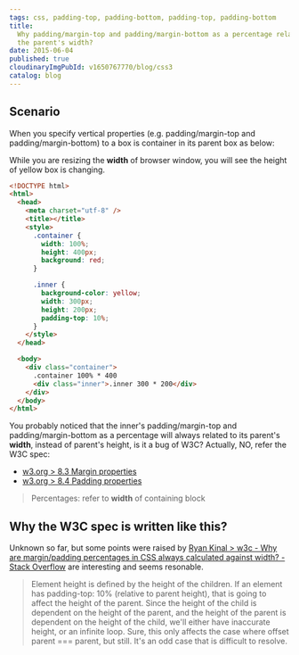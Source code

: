 ```yaml
---
tags: css, padding-top, padding-bottom, padding-top, padding-bottom
title:
  Why padding/margin-top and padding/margin-bottom as a percentage related to
  the parent's width?
date: 2015-06-04
published: true
cloudinaryImgPubId: v1650767770/blog/css3
catalog: blog
---
```


## Scenario

When you specify vertical properties (e.g. padding/margin-top and
padding/margin-bottom) to a box is container in its parent box as below:

While you are resizing the **width** of browser window, you will see the height
of yellow box is changing.

```html
<!DOCTYPE html>
<html>
  <head>
    <meta charset="utf-8" />
    <title></title>
    <style>
      .container {
        width: 100%;
        height: 400px;
        background: red;
      }

      .inner {
        background-color: yellow;
        width: 300px;
        height: 200px;
        padding-top: 10%;
      }
    </style>
  </head>

  <body>
    <div class="container">
      .container 100% * 400
      <div class="inner">.inner 300 * 200</div>
    </div>
  </body>
</html>
```

You probably noticed that the inner's padding/margin-top and
padding/margin-bottom as a percentage will always related to its parent's
**width**, instead of parent's height, is it a bug of W3C? Actually, NO, refer
the W3C spec:

- [w3.org > 8.3 Margin properties](https://www.w3.org/TR/CSS2/box.html#margin-properties)
- [w3.org > 8.4 Padding properties](https://www.w3.org/TR/CSS2/box.html#padding-properties)

> Percentages: refer to **width** of containing block

## Why the W3C spec is written like this?

Unknown so far, but some points were raised by
[Ryan Kinal > w3c - Why are margin/padding percentages in CSS always calculated against width? - Stack Overflow](https://stackoverflow.com/a/11004839)
are interesting and seems resonable.

> Element height is defined by the height of the children. If an element has
> padding-top: 10% (relative to parent height), that is going to affect the
> height of the parent. Since the height of the child is dependent on the height
> of the parent, and the height of the parent is dependent on the height of the
> child, we'll either have inaccurate height, or an infinite loop. Sure, this
> only affects the case where offset parent === parent, but still. It's an odd
> case that is difficult to resolve.
